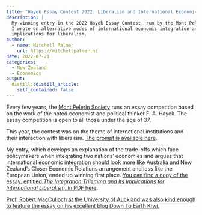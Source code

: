 ```yaml
---
title: "Hayek Essay Contest 2022: Liberalism and International Economic Integration"
description: |
  My winning entry in the 2022 Hayek Essay Contest, run by the Mont Pelerin Society.
  I wrote on alternative modes of international economic integration and their 
  implications for liberalism.
author:
  - name: Mitchell Palmer
    url: https://mitchellpalmer.nz
date: 2022-07-21
categories:
  - New Zealand
  - Economics
output:
  distill::distill_article:
    self_contained: false
---
```


Every few years, the [Mont Pelerin Society](https://www.montpelerin.org) runs an essay competition based on the work of the noted economist and political thinker F. A. Hayek. The essay competition is open to all those under the age of 37.

This year, the contest was on the theme of international institutions and their interaction with liberalism. [The prompt is available here](MPS_2022_Call_for_submissions.pdf).

My entry, which develops an explanation of the trade-offs which face policymakers when integrating two nations' economies and argues that international economic integration should look more like Australia and New Zealand's Closer Economic Relations arrangement and less like the European Union, ended up winning first place. [You can find a copy of the essay, entitled *The Integration Trilemma and Its Implications for International Liberalism*, in PDF here](Palmer_Integration_Trilemma_Implications_International_Liberalism.pdf).

[Prof. Robert MacCulloch at the University of Auckland was also kind enough to feature the essay on his excellent blog Down To Earth Kiwi.](https://www.downtoearth.kiwi/post/nz-should-never-do-an-eu-style-agreement-with-oz-says-palmer)
